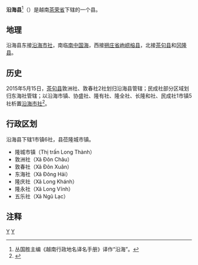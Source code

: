 {{Infobox Settlement
|name                   = 沿海县
|settlement_type        = 县
|official_name          = 
|other_name             = 
|native_name            = {{lang|vi|Huyện Duyên Hải}}
|nickname               = 
|motto                  = 
|image_skyline          = 
|imagesize              = 
|image_caption          = 
|image_flag             = 
|flag_size              = 
|image_seal             = 
|seal_size              = 
|image_shield           = 
|shield_size            = 
|image_blank_emblem     = 
|blank_emblem_size      = 
|image_map              = {{Infobox mapframe|frame-width=250|zoom=10}}
|mapsize                = 
|map_caption            = 
|image_map1             = 
|mapsize1               = 
|map_caption1           = 
|pushpin_map            = Vietnam
|pushpin_label_position = bottom
|pushpin_map_caption    = 
|pushpin_map1           = 
|pushpin_label_position1= 
|pushpin_map_caption1   = 
|subdivision_type       = 国家
|subdivision_name       = {{flag|Vietnam}}
|subdivision_type1      = [[越南行政区划|省]]
|subdivision_name1      = [[茶荣省|茶荣省]]
|subdivision_type2      = 行政区划
|subdivision_name2      = 1市镇6社
|subdivision_type3      = 
|subdivision_name3      = 
|seat_type              = 县莅
|seat                   = {{link-vi|隆城市镇|Long Thành, huyện Duyên Hải}}
|government_type        = 
|leader_title           = 
|leader_name            = 
|leader_title1          = 
|leader_name1           = 
|established_title      = 
|established_date       = 
|area_magnitude         = 
|unit_pref              = 
|area_footnotes         = 
|area_total_km2         = 300.47
|area_land_km2          = 
|area_water_km2         = 
|area_water_percent     = 
|area_urban_km2         = 
|area_metro_km2         = 
|population_as_of       = 2015年
|population_footnotes   = 
|population_note        = 
|population_total       = 94925
|population_density_km2 = auto
|population_metro             = 
|population_density_metro_km2 = 
|population_urban             = 
|population_density_urban_km2 = 
|timezone               = [[越南标准时间|越南标准时间]]
|utc_offset             = +7
|elevation_footnotes    = 
|elevation_m            = 
|coor_type              = 
|coordinates            = 
|postal_code_type       = 
|postal_code            = 
|area_code              = 
|website                = [https://duyenhai.travinh.gov.vn 沿海县电子信息门户网站]
|footnotes              = 
}}
'''沿海县'''<ref>丛国胜主编《越南行政地名译名手册》译作“沿海”。</ref>（{{vie|v='''Huyện Duyên Hải'''}}）是越南[[茶荣省|茶荣省]]下辖的一个县。

==地理==
沿海县东接[[沿海市社|沿海市社]]，南临[[南中国海|南中国海]]，西接[[朔庄省|朔庄省]][[岣崂榕县|岣崂榕县]]，北接[[茶句县|茶句县]]和[[冈隆县|冈隆县]]。

==历史==
2015年5月15日，[[茶句县|茶句县]]敦洲社、敦春社2社划归沿海县管辖；民成社部分区域划归东海社管辖；以沿海市镇、协盛社、隆有社、隆全社、长隆和社、民成社1市镇5社析置[[沿海市社|沿海市社]]<ref>{{Cite web |url=https://thuvienphapluat.vn/van-ban/Bo-may-hanh-chinh/Nghi-quyet-934-NQ-UBTVQH13-dieu-chinh-dia-gioi-hanh-chinh-huyen-Tra-Cu-Duyen-Hai-Tra-Vinh-2015-293985.aspx |title=Nghị quyết 934/NQ-UBTVQH13 năm 2015 điều chỉnh địa giới hành chính huyện Trà Cú, huyện Duyên Hải để thành lập thị xã Duyên Hải và 02 phường thuộc thị xã Duyên Hải, tỉnh Trà Vinh do Ủy ban Thường vụ Quốc hội ban hành |accessdate=2020-03-30 |archive-date=2020-04-01 |archive-url=https://web.archive.org/web/20200401174207/https://thuvienphapluat.vn/van-ban/Bo-may-hanh-chinh/Nghi-quyet-934-NQ-UBTVQH13-dieu-chinh-dia-gioi-hanh-chinh-huyen-Tra-Cu-Duyen-Hai-Tra-Vinh-2015-293985.aspx |dead-url=no }}</ref>。

==行政区划==
沿海县下辖1市镇6社，县莅隆城市镇。
*隆城市镇（Thị trấn Long Thành）
*敦洲社（Xã Đôn Châu）
*敦春社（Xã Đôn Xuân）
*东海社（Xã Đông Hải）
*隆庆社（Xã Long Khánh）
*隆永社（Xã Long Vĩnh）
*五乐社（Xã Ngũ Lạc）

==注释==
{{reflist}}

{{茶荣省行政区划}}
{{越南九龙江三角洲之县市镇区域划分}}

[[Category:越南县份|Y]]
[[Category:茶荣省|Y]]